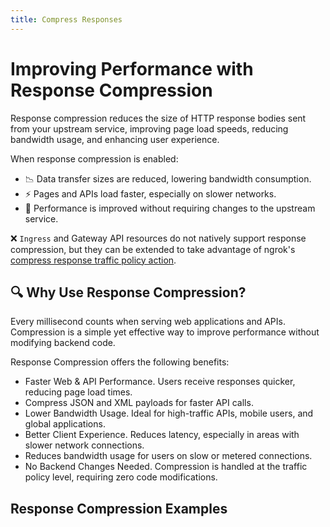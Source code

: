 ```yaml
---
title: Compress Responses
---
```


# Improving Performance with Response Compression

Response compression reduces the size of HTTP response bodies sent from your upstream service, improving page load speeds, reducing bandwidth usage, and enhancing user experience.

When response compression is enabled:
- 📉 Data transfer sizes are reduced, lowering bandwidth consumption.
- ⚡ Pages and APIs load faster, especially on slower networks.
- 🚀 Performance is improved without requiring changes to the upstream service.

❌ `Ingress` and Gateway API resources do not natively support response compression, but they can be extended to take advantage of ngrok's [compress response traffic policy action](/traffic-policy/actions/compress-response/).

## 🔍 Why Use Response Compression?

Every millisecond counts when serving web applications and APIs. 
Compression is a simple yet effective way to improve performance without modifying backend code.

Response Compression offers the following benefits:
- Faster Web & API Performance. Users receive responses quicker, reducing page load times.
- Compress JSON and XML payloads for faster API calls.
- Lower Bandwidth Usage. Ideal for high-traffic APIs, mobile users, and global applications.
- Better Client Experience. Reduces latency, especially in areas with slower network connections.
- Reduces bandwidth usage for users on slow or metered connections.
- No Backend Changes Needed. Compression is handled at the traffic policy level, requiring zero code modifications.

## Response Compression Examples

<!-- prettier-ignore-start -->
<Tabs groupId="kind" queryString="kind">
	<TabItem value="agent-endpoint" label="AgentEndpoint" default>
	</TabItem>
	<TabItem value="cloud-endpoint" label="CloudEndpoint">
  </TabItem>
	<TabItem value="ingress" label="Ingress">
  </TabItem>
	<TabItem value="gateway-api" label="Gateway API">
  </TabItem>
</Tabs>
<!-- prettier-ignore-end -->
